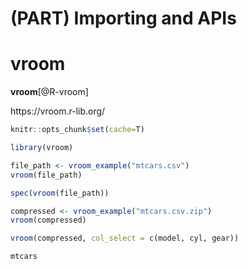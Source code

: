 

# (PART) Importing and APIs {-}

# vroom  

**vroom**[@R-vroom]

https://vroom.r-lib.org/  

```r
knitr::opts_chunk$set(cache=T)
```


```r
library(vroom)
```


```r
file_path <- vroom_example("mtcars.csv")
vroom(file_path)
```


```r
spec(vroom(file_path))
```



```r
compressed <- vroom_example("mtcars.csv.zip")
vroom(compressed)
```



```r
vroom(compressed, col_select = c(model, cyl, gear))
```


```r
mtcars
```


